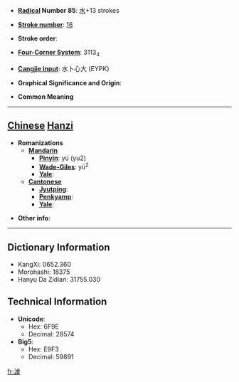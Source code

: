 * '''[[Wiktionary:Chinese radical index| Radical]] Number 85''': [[Wiktionary:Chinese radical index 水|水]]+13 strokes

* '''[[Wiktionary:Chinese total strokes index|Stroke number]]''': [[Wiktionary:Chinese total strokes index 16|16]]

* '''Stroke order''': 

* '''[[Wiktionary:Chinese four corner index|Four-Corner System]]''': 3113<sub>4</sub>

* '''[[Wiktionary:Chinese Cangjie index|Cangjie input]]''': 水卜心大 (EYPK)

* '''Graphical Significance and Origin''': 

* '''Common Meaning'''

----

== [[Chinese]] [[Hanzi]] ==

* '''Romanizations'''
** '''[[Mandarin]]'''
*** '''[[Pinyin]]''': yú (yu2)
*** '''[[Wade-Giles]]''': yü<sup>2</sup>
*** '''[[Yale]]''': 
** '''[[Cantonese]]'''
*** '''[[Jyutping]]''':
*** '''[[Penkyamp]]''': 
*** '''[[Yale]]''': 

* '''Other info''': 

----

== Dictionary Information ==

* KangXi: 0652.360
* Morohashi: 18375
* Hanyu Da Zidian: 31755.030

== Technical Information ==

* '''Unicode''':
** Hex: 6F9E
** Decimal: 28574
* '''Big5''':
** Hex: E9F3
** Decimal: 59891

[[fr:澞]]
